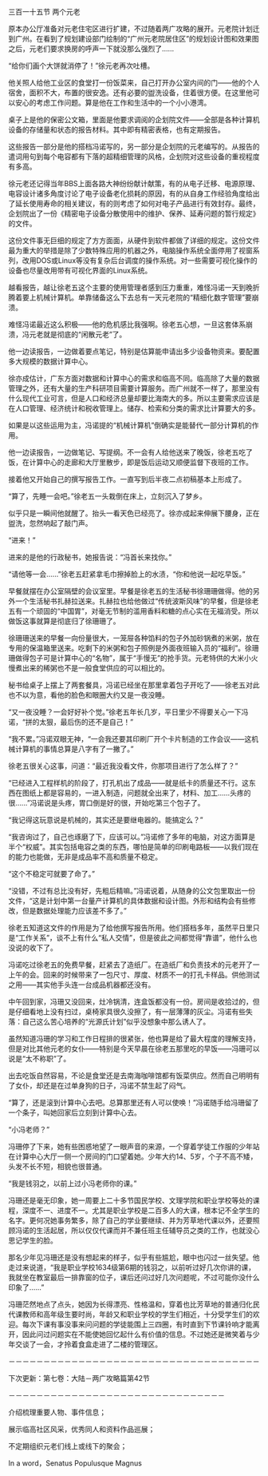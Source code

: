 

三百一十五节 两个元老

原本办公厅准备对元老住宅区进行扩建，不过随着两广攻略的展开。元老院计划迁到广州。在看到了规划建设部门绘制的“广州元老院居住区”的规划设计图和效果图之后，元老们要求换房的呼声一下就没那么强烈了……

“给你们画个大饼就消停了！”徐元老再次吐槽。

他关照人给他工业区的食堂打一份饭菜来，自己打开办公室内间的门――他的个人宿舍，面积不大，布置的很安逸。还有必要的盥洗设备，住着很方便。在这里他可以安心的考虑工作问题。算是他在工作和生活中的一个小小港湾。

桌子上是他的保密公文箱，里面是他要求调阅的企划院文件――全部是各种计算机设备的存储量和状态的报告材料。其中即有精密表格，也有定期报告。

这些报告一部分是他的搭档冯诺写的，另一部分是企划院的元老编写的。从报告的遣词用句到每个电容都有下落的超精细管理的风格，企划院对这些设备的重视程度有多高。

徐元老还记得当年BBS上面各路大神纷纷献计献策，有的从电子迁移、电源原理、电容设计诸多角度讨论了电子设备老化损耗的原因，有的从自身工作经验角度给出了延长使用寿命的相关建议，有的则考虑了如何对电子产品进行有效封存。最终，企划院出了一份《精密电子设备分散使用中的维护、保养、延寿问题的暂行规定》的文件。

这份文件事无巨细的规定了方方面面，从硬件到软件都做了详细的规定。这份文件最为重大的举措是除了少数特殊应用的机器之外，电脑操作系统全面停用了视窗系列，改用DOS或Linux等没有复杂后台调度的操作系统。对一些需要可视化操作的设备也尽量改用带有可视化界面的Linux系统。

越看报告，越让徐老五这个主要的使用管理者感到压力重重，难怪冯诺一天到晚折腾着要上机械计算机。单靠储备这么下去总有一天元老院的“精细化数字管理”要崩溃。

难怪冯诺最近这么积极――他的危机感比我强啊。徐老五心想，一旦这套体系崩溃，冯元老就是彻底的“闲散元老”了。

他一边读报告，一边做着要点笔记，特别是估算能申请出多少设备物资来。要配置多大规模的数据计算中心。

徐亦成估计，广东方面对数据和计算中心的需求和临高不同。临高除了大量的数据管理之外，还有大量的生产科研项目需要计算服务。而广州就不一样了，那里没有什么现代工业可言，但是人口和经济总量却要比海南大的多。所以主要需求应该是在人口管理、经济统计和税收管理上。储存、检索和分类的需求比计算要大的多。

如果是以这些运用为主，冯诺提的“机械计算机”倒确实是能替代一部分计算机的作用。

他一边读报告，一边做笔记、写提纲。不一会有人给他送来了晚饭，徐老五吃了饭，在计算中心的走廊和大厅里散步，即是饭后运动又顺便监督下夜班的工作。

接着他又开始自己的撰写报告工作。一直写到后半夜二点初稿基本上形成了。

“算了，先睡一会吧。”徐老五一头栽倒在床上，立刻沉入了梦乡。

似乎只是一瞬间他就醒了。抬头一看天色已经亮了。徐亦成起来伸展下腰身，正在盥洗，忽然响起了敲门声。

“进来！”

进来的是他的行政秘书，她报告说：“冯首长来找你。”

“请他等一会……”徐老五赶紧拿毛巾擦掉脸上的水渍，“你和他说一起吃早饭。”

早餐就摆在办公室隔壁的会议室里。早餐是徐老五的生活秘书徐珊珊做得。他的另外一个生活秘书扎赫拉送来。扎赫拉也给他做过“传统波斯风味”的早餐，但是徐老五有一个顽固的“中国胃”，对毫无节制的滥用香料和糖的点心实在无福消受。所以做饭这事就算是彻底归了徐珊珊了。

徐珊珊送来的早餐一向份量很大，一笼屉各种馅料的包子外加砂锅煮的米粥，放在专用的保温箱里送来。吃剩下的米粥和包子照例是外面夜班输入员的“福利”。徐珊珊做得包子可是计算中心的“名物”，属于“手慢无”的抢手货。元老特供的大米小火慢煮出来的稀粥也不是一般食堂供应的可以相比的。

秘书给桌子上摆上了两套餐具，冯诺已经坐在那里拿着包子开吃了――徐老五对此也不以为意，看他的脸色和眼圈大约又是一夜没睡。

“又一夜没睡？一会好好补个觉。”徐老五年长几岁，平日里少不得要关心一下冯诺，“拼的太狠，最后伤的还不是自己！”

“我不累。”冯诺双眼无神，“一会我还要其印刷厂开个卡片制造的工作会议――这机械计算机的事情总算是八字有了一撇了。”

徐老五很关心这事，问道：“最近我没看文件，你那项目进行了怎么样了？”

“已经进入工程样机的阶段了，打孔机出了成品――就是纸卡的质量还不行。这东西在图纸上都是容易的，一进入制造，问题就全出来了，材料、加工……头疼的很……”冯诺说是头疼，胃口倒是好的很，开始吃第三个包子了。

“我记得这玩意说是机械的，其实还是要继电器的。能搞定么？”

“我咨询过了，自己也琢磨了下，应该可以。”冯诺修了多年的电脑，对这方面算是半个“权威”。其实包括电容之类的东西，哪怕是简单的印刷电路板――以我们现在的能力也能做，无非是成品率不高和质量不稳定。

“这个不稳定可就要了命了。”

“没错，不过有总比没有好，先粗后精嘛。”冯诺说着，从随身的公文包里取出一份文件，“这是计划中第一台量产计算机的具体数据和设计图。外形和结构会有些修改，但是数据处理能力应该差不多了。”

徐老五知道这文件的作用是为了给他撰写报告所用。他们搭档多年，虽然平日里只是“工作关系”，谈不上有什么“私人交情”，但是彼此之间都觉得“靠谱”，他什么也没说的收下了。

冯诺吃过徐老五的免费早餐，赶紧去了造纸厂。在造纸厂和负责技术的元老开了一上午的会。回来的时候带来了一包尺寸、厚度、材质不一的打孔卡样品。供他测试之用――其实他手头连一台成品机器都还没有。

中午回到家，冯珊又没回来，灶冷锅清，连盒饭都没有一份。房间是收拾过的，但是仔细看地上没有扫过，桌椅家具很久没擦了，有一层薄薄的灰尘。冯诺有些失落：自己这么苦心培养的“光源氏计划”似乎没想象中那么诱人了。

虽然知道冯珊的学习和工作日程排的很紧张，他也算是给了最大程度的理解支持，但是对比其他元老的女仆――特别是今天早晨在徐老五那里吃的早饭――冯珊可以说是“太不称职”了。

出去吃饭自然容易，不论是食堂还是去南海咖啡馆都有饭菜供应。然而自己明明有了女仆，却还是在过单身狗的日子，冯诺不禁生起了闷气。

“算了，还是滚到计算中心去吧。总算那里还有人可以使唤！”冯诺随手给冯珊留了一个条子，叫她回家后立刻到计算中心去。

“小冯老师？”

冯珊停了下来，她有些困惑地望了一眼声音的来源，一个穿着学徒工作服的少年站在计算中心大厅一侧一个房间的门口望着她。少年大约14、5岁，个子不高不矮，头发不长不短，相貌也很普通。

“我是钱羽之，以前上过小冯老师你的课。”

冯珊还是毫无印象，她一周要上二十多节国民学校、文理学院和职业学校等处的课程，深度不一、进度不一。尤其是职业学校是二百多人的大课，根本记不全学生的名字。更何况她事务繁多，除了自己的学业要继续、并为芳草地代课以外，还要照顾冯诺的生活起居，所以仅仅代课而并不兼任班主任辅导员之类的工作，也就没心思记学生的脸。

那名少年见冯珊还是没有想起来的样子，似乎有些尴尬，眼中也闪过一丝失望。他走过来说道，“我是职业学校1634级第6期的钱羽之，以前听过好几次你讲的课，我就坐在教室最后一排靠窗的位子，课后还问过好几次问题呢，不过可能你没什么印象了……”

冯珊茫然地点了点头，她因为长得漂亮、性格温和，穿着也比芳草地的普通归化民代课教师和高年级生要时尚，年龄又和职业学校的学生们相近，十分受学生们的欢迎。每次下课有事没事来问问题的学徒能围上三四圈，有时直到下节课铃响才能离开，因此问过问题实在不能使她回忆起什么有价值的信息。不过她还是微笑着与少年交谈了一会，才拎着食盒走进了二楼的管理区。

－－－－－－－－－－－－－－－－－－－－－－－－－－－－－－－－－－－－

下次更新：第七卷：大陆－两广攻略篇第42节

－－－－－－－－－－－－－－－－－－－－－－－－－－－－－－－

介绍梳理重要人物、事件信息；

展示临高社区风采，优秀同人和资料作品巡展；

不定期组织元老们线上或线下的聚会；

In a word，Senatus Populusque Magnus


